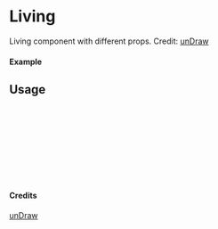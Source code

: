 
<Meta of={Living} title="unDraw/Living" />

# Living

Living component with different props.
Credit: [unDraw](https://undraw.co/illustrations)

#### Example

<Canvas of={Living.Primary} />

## Usage

```ts
import { Living } from "yadl-ui";

const Example = () => {
  return (
      <Living />
  );
};

export default Example;
```

#### Credits
[unDraw](https://undraw.co/illustrations)
